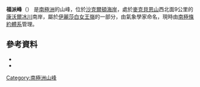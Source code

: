 {{coord|83|3|S|161|47|E|source:GNIS|display=title}}

'''福派峰'''（{{lang-en|Fopay Peak}}）
是[[南極洲|南極洲]]的山峰，位於[[沙克爾頓海岸|沙克爾頓海岸]]，處於[[麥克貝恩山|麥克貝恩山]]西北面9公里的[[康沃爾冰川_(沙克爾頓海岸)|康沃爾冰川]]南岸，屬於[[伊麗莎白女王嶺|伊麗莎白女王嶺]]的一部分，由氣象學家命名，現時由[[南極條約體系|南極條約體系]]管理。

==參考資料==
*{{cite gnis | type = antarid | id = 5111| name = Fopay Peak | accessdate = 2012-03-29}}
*{{usgs-gazetteer|id=5111}}

{{DEFAULTSORT:Fopay Peak}}
[[Category:南極洲山峰|Category:南極洲山峰]]


{{ShackletonCoast-geo-stub}}